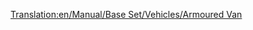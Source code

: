 [[Translation:en/Manual/Base Set/Vehicles/Armoured Van]]
{{hu/Navbox Vagonok}}
{{hu/Vagonok|Name=Páncélozott vagon
|Picture=[[File:en/Steeltruck.png]]
|NormalCost=£1,494 ($2,988)
|NormalWeight=30 / 32 t
|NormalCapacity=20 csomag értéktárgy/arany/gyémánt
|MonoCost=Mérsékelt: £2,439  ($4,878)<br/>Szubtrópusi: £1,494  ($2,988)
|MonoWeight=30 / 33 t
|MonoCapacity=25 csomag értéktárgy/arany/gyémánt
|MagCost=Mérsékelt: £2,439  ($4,878)<br/>Szubtrópusi: £1,494  ($2,988)
|MagWeight=30 / 33 t
|MagCapacity=27 csomag értéktárgy/arany/gyémánt
|Description=[[hu/Manual/Éghajlatok#Mérsékelt|Mérsékelt]] éghajlaton [[hu/Manual/Base Set/Economy/Értéktárgyak|értéktárgyakat]], [[hu/Manual/Éghajlatok#SzubarktikusSzubarktikus|szubarktikus]] éghajlaton [[hu/Manual/Base Set/Economy/Arany|aranyat]], [[hu/Manual/Éghajlatok#Szubtrópusi|szubtrópusi]] éghajlaton [[hu/Manual/Base Set/Economy/Gyémánt|gyémántot]] szállít.

Mérsékelt éghajlaton bank 1200 fő fölötti településeken található. A játék kezdetén sajnos kevés bank található a térképen, a települések alacsony lélekszáma miatt. Az OpenTTD 0.6.0. óta [[hu/Manual/Base Set/Economy/Gazdasági épületek#Új gazdasági épület alapítása|alapíthatsz]] bankot is.
}}